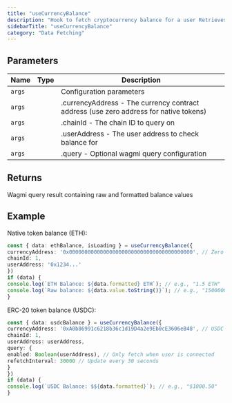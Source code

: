 ```yaml
---
title: "useCurrencyBalance"
description: "Hook to fetch cryptocurrency balance for a user Retrieves the balance of a specific currency (native token or ERC-20) for a given user address using wagmi. Handles both native tokens (ETH, MATIC, etc.) and ERC-20 tokens with automatic decimal formatting through direct blockchain calls."
sidebarTitle: "useCurrencyBalance"
category: "Data Fetching"
---
```


## Parameters

| Name | Type | Description |
|------|------|-------------|
| `args` |  | Configuration parameters |
| `args` |  | .currencyAddress - The currency contract address (use zero address for native tokens) |
| `args` |  | .chainId - The chain ID to query on |
| `args` |  | .userAddress - The user address to check balance for |
| `args` |  | .query - Optional wagmi query configuration |

## Returns

Wagmi query result containing raw and formatted balance values

## Example

Native token balance (ETH):
```typescript
const { data: ethBalance, isLoading } = useCurrencyBalance({
currencyAddress: '0x0000000000000000000000000000000000000000', // Zero address for ETH
chainId: 1,
userAddress: '0x1234...'
})
if (data) {
console.log(`ETH Balance: ${data.formatted} ETH`); // e.g., "1.5 ETH"
console.log(`Raw balance: ${data.value.toString()}`); // e.g., "1500000000000000000"
}
```

ERC-20 token balance (USDC):
```typescript
const { data: usdcBalance } = useCurrencyBalance({
currencyAddress: '0xA0b86991c6218b36c1d19D4a2e9Eb0cE3606eB48', // USDC
chainId: 1,
userAddress: userAddress,
query: {
enabled: Boolean(userAddress), // Only fetch when user is connected
refetchInterval: 30000 // Update every 30 seconds
}
})
if (data) {
console.log(`USDC Balance: $${data.formatted}`); // e.g., "$1000.50"
}
```

